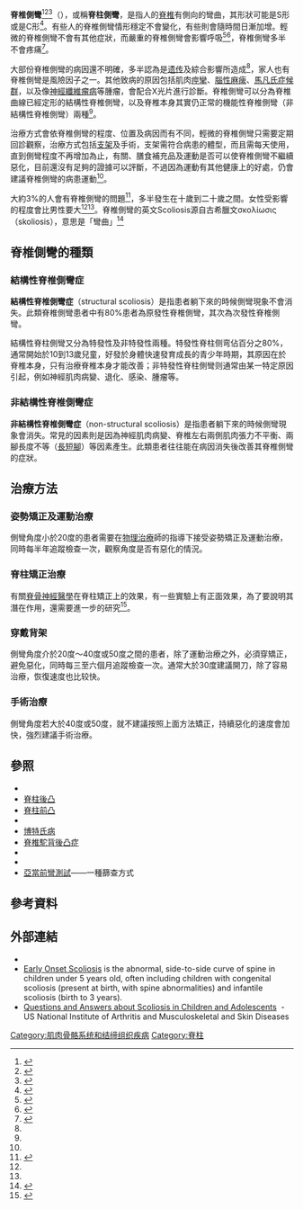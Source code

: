 {{medical}}
{{Infobox medical condition
| Name = Scoliosis
| Image = Amanda-Scoliosis.JPG
| Image_width = 
| Caption = 罹患脊椎側彎的16歲[[高加索|高加索]]女孩
| ICD10 = {{ICD10|M|41||m|40}}
| ICD9 = 
| ICDO = 
| OMIM = 
| DiseasesDB = 
| MedlinePlus = 
| eMedicineSubj = 
| eMedicineTopic = 
| MeshID = 
}}
<!-- Definition and symptoms -->
'''脊椎側彎'''<ref>{{Cite web |date=2014-12-29 |title=康复医学科-《脊椎侧弯》 |url=http://www.btch.edu.cn/ksdh/zkb/kfk/jkjy_kfk/12804.htm |website=清华大学附属北京清华长庚医院康复医学科 |access-date=2022-06-22}}</ref><ref>{{Cite web |title=脊椎側彎手術治療之新進展 青少年及成人之脊椎畸形矯正 |url=https://www.ntuh.gov.tw/orth/Fpage.action?muid=5736&fid=6202 |website=台大醫院骨科部 |access-date=2022-06-22}}</ref><ref>{{Cite news |url=https://health.ltn.com.tw/article/paper/1522381 |title=遠距教學愈坐愈歪？ 慎防兒童脊椎側彎 |author=鄧奕廷 |work=自由時報電子報 |date=2022-06-11 |accessdate=2022-06-22}}</ref>（{{lang-en|scoliosis}}），或稱'''脊柱側彎'''，是指人的[[脊椎|脊椎]]有側向的彎曲，其形狀可能是S形或是C形<ref name="NIH2015">{{cite web|title=Questions and Answers about Scoliosis in Children and Adolescents|url=http://www.niams.nih.gov/health_info/scoliosis/|accessdate=12 August 2016|date=December 2015|archiveurl=https://web.archive.org/web/20160825230043/http://www.niams.nih.gov/health_info/scoliosis/|archivedate=25 August 2016|dead-url=no|website=NIAMS}}</ref>。有些人的脊椎側彎情形穩定不會變化，有些則會隨時間日漸加增。輕微的脊椎側彎不會有其他症狀，而嚴重的脊椎側彎會影響呼吸<ref name="GHR2013">{{cite web|title=adolescent idiopathic scoliosis|url=https://ghr.nlm.nih.gov/condition/adolescent-idiopathic-scoliosis#expand-collapse-start|accessdate=12 August 2016|date=September 2013|archiveurl=https://web.archive.org/web/20160816175557/https://ghr.nlm.nih.gov/condition/adolescent-idiopathic-scoliosis#expand-collapse-start|archivedate=16 August 2016|website=Genetics Home Reference|deadurl=no}}</ref><ref>{{Cite journal|title=Early-Onset Scoliosis: A Review of History, Current Treatment, and Future Directions|url=https://pubmed.ncbi.nlm.nih.gov/26644484|last=Yang|first=Scott|last2=Andras|first2=Lindsay M.|date=2016-01|journal=Pediatrics|issue=1|doi=10.1542/peds.2015-0709|volume=137|issn=1098-4275|pmid=26644484|last3=Redding|first3=Gregory J.|last4=Skaggs|first4=David L.|access-date=2021-04-12|archive-date=2021-08-28|archive-url=https://web.archive.org/web/20210828101540/https://pubmed.ncbi.nlm.nih.gov/26644484/|dead-url=no}}</ref>，脊椎側彎多半不會疼痛<ref>{{Cite journal|title=Natural History of Adolescent Idiopathic Scoliosis in Skeletally Mature Patients: A Critical Review|url=https://pubmed.ncbi.nlm.nih.gov/26510624|last=Agabegi|first=Steven S.|last2=Kazemi|first2=Namdar|date=2015-12|journal=The Journal of the American Academy of Orthopaedic Surgeons|issue=12|doi=10.5435/JAAOS-D-14-00037|volume=23|pages=714–723|issn=1940-5480|pmid=26510624|last3=Sturm|first3=Peter F.|last4=Mehlman|first4=Charles T.|access-date=2021-04-12|archive-date=2022-03-08|archive-url=https://web.archive.org/web/20220308070009/https://pubmed.ncbi.nlm.nih.gov/26510624/|dead-url=no}}</ref>。

<!-- Cause -->
大部份脊椎側彎的病因還不明確，多半認為是[[遗传学|遗传]]及{{le|環境因子|Environmental factor}}綜合影響所造成<ref name="GHR2013" />，家人也有脊椎側彎是風險因子之一。其他致病的原因包括肌肉[[痙攣|痙攣]]、[[腦性麻痺|腦性麻痺]]、[[馬凡氏症候群|馬凡氏症候群]]，以及像[[神經纖維瘤病|神經纖維瘤病]]等腫瘤，會配合X光片進行診斷。脊椎側彎可以分為脊椎曲線已經定形的結構性脊椎側彎，以及脊椎本身其實仍正常的機能性脊椎側彎（非結構性脊椎側彎）兩種<ref name="NIH2015" />。

<!-- Treatment -->
治療方式會依脊椎側彎的程度、位置及病因而有不同，輕微的脊椎側彎只需要定期回診觀察，治療方式包括[[支架|支架]]及手術，支架需符合病患的體型，而且需每天使用，直到側彎程度不再增加為止，有關{{le|整背|Spinal adjustment}}、膳食補充品及運動是否可以使脊椎側彎不繼續惡化，目前還沒有足夠的證據可以評斷，不過因為運動有其他健康上的好處，仍會建議脊椎側彎的病患運動<ref name="NIH2015" />。

<!-- Epidemiology and culture -->
大約3%的人會有脊椎側彎的問題<ref name="Sh2014">{{Cite journal|title=Scoliosis: review of types of curves, etiological theories and conservative treatment|url=https://pubmed.ncbi.nlm.nih.gov/24284269|last=Shakil|first=Halima|last2=Iqbal|first2=Zaheen A.|date=2014|journal=Journal of Back and Musculoskeletal Rehabilitation|issue=2|doi=10.3233/BMR-130438|volume=27|pages=111–115|issn=1878-6324|pmid=24284269|last3=Al-Ghadir|first3=Ahmad H.|access-date=2021-04-12|archive-date=2021-01-16|archive-url=https://web.archive.org/web/20210116041355/https://pubmed.ncbi.nlm.nih.gov/24284269/|dead-url=no}}</ref>，多半發生在十歲到二十歲之間。女性受影響的程度會比男性要大<ref name="NIH2015" /><ref name="GHR2013" />。脊椎側彎的英文Scoliosis源自古希臘文σκολίωσις（skoliosis），意思是「彎曲」<ref>{{cite web|title=scoliosis|url=http://www.dictionary.com/browse/scoliosis|website=Dictionary.com|accessdate=12 August 2016|deadurl=no|archiveurl=https://web.archive.org/web/20160816230939/http://www.dictionary.com/browse/scoliosis|archivedate=16 August 2016}}</ref>

== 脊椎側彎的種類 ==
=== 結構性脊椎側彎症 ===
'''結構性脊椎側彎症'''（structural scoliosis）是指患者躺下來的時候側彎現象不會消失。此類脊椎側彎患者中有80%患者為原發性脊椎側彎，其次為次發性脊椎側彎。

結構性脊柱側彎又分為特發性及非特發性兩種。特發性脊柱侧弯佔百分之80%，通常開始於10到13歲兒童，好發於身體快速發育成長的青少年時期，其原因在於脊椎本身，只有治療脊椎本身才能改善；非特發性脊柱側彎则通常由某一特定原因引起，例如神經肌肉病變、退化、感染、腫瘤等。

=== 非結構性脊椎側彎症 ===
'''非結構性脊椎側彎症'''（non-structural scoliosis）是指患者躺下來的時候側彎現象會消失。常見的因素則是因為神經肌肉病變、脊椎左右兩側肌肉張力不平衡、兩腳長度不等（[[長短腳|長短腳]]）等因素產生。此類患者往往能在病因消失後改善其脊椎側彎的症狀。

== 治療方法 ==
=== 姿勢矯正及運動治療 ===
側彎角度小於20度的患者需要在[[物理治療|物理治療]]師的指導下接受姿勢矯正及運動治療，同時每半年追蹤檢查一次，觀察角度是否有惡化的情況。

=== 脊柱矯正治療 ===
有關[[脊骨神經醫學|脊骨神經醫學]]在脊柱矯正上的效果，有一些實驗上有正面效果，為了要說明其潛在作用，還需要進一步的研究<ref>{{Cite journal|title=Changes in radiographic parameters following chiropractic treatment in 10 patients with adolescent idiopathic scoliosis: A retrospective chart review|url=https://www.ncbi.nlm.nih.gov/pmc/articles/PMC7482186/|last=Pu Chu|first=Eric Chun|last2=Chakkaravarthy|first2=Diya Midhun|date=2020-09-04|journal=Clinics and Practice|issue=3|doi=10.4081/cp.2020.1258|volume=10|issn=2039-7275|pmc=7482186|pmid=32952984|last3=Huang|first3=Kevin Hsu Kai|last4=Ho|first4=Vicky Wei Kye|last5=Lo|first5=Fa-Sain|last6=Bhaumik|first6=Amiya}}</ref>。
=== 穿戴背架 ===
側彎角度介於20度～40度或50度之間的患者，除了運動治療之外，必須穿{{le|背架|back brace}}矯正，避免惡化，同時每三至六個月追蹤檢查一次。通常大於30度建議開刀，除了容易治療，恢復速度也比较快。

=== 手術治療 ===
側彎角度若大於40度或50度，就不建議按照上面方法矯正，持續惡化的速度會加快，強烈建議手術治療。

== 參照 ==
{{refbegin|2}}
*{{le|背架|back brace}}
*[[脊柱後凸|脊柱後凸]]
*[[脊柱前凸|脊柱前凸]]
*{{le|特發性脊椎側彎的神經力學|Neuromechanics of idiopathic scoliosis}}
*[[博特氏病|博特氏病]]
*[[脊椎駝背後凸症|脊椎駝背後凸症]]
*{{le|Schooliosis|Schooliosis}}
*{{le|脊椎側彎研究學會|Scoliosis Research Society}}
*[[亞當前彎測試|亞當前彎測試]]——一種篩查方式
{{refend}}

==參考資料==
{{reflist}}

==外部連結==
{{Medical condition classification and resources
| ICD9 = {{ICD9|737}}
| ICD10 = {{ICD10|M|41||m|41}}
| OMIM =
| DiseasesDB = 26545
| MedlinePlus = 001241
| eMedicineSubj =
| eMedicineTopic =
| MeshID =
}}

{{Commons category|Scoliosis}}
*{{DMOZ|Conditions_and_Diseases/Musculoskeletal_Disorders/Back_and_Spine/Scoliosis/}}
* [http://www.cincinnatichildrens.org/health/e/early-onset-scoliosis/ Early Onset Scoliosis] {{Wayback|url=http://www.cincinnatichildrens.org/health/e/early-onset-scoliosis/ |date=20210118113745 }} is the abnormal, side-to-side curve of spine in children under 5 years old, often including children with congenital scoliosis (present at birth, with spine abnormalities) and infantile scoliosis (birth to 3 years).
* [http://www.niams.nih.gov/Health_Info/Scoliosis/default.asp Questions and Answers about Scoliosis in Children and Adolescents] {{Wayback|url=http://www.niams.nih.gov/Health_Info/Scoliosis/default.asp |date=20170728013451 }} - US National Institute of Arthritis and Musculoskeletal and Skin Diseases

{{脊椎疾病}}

[[Category:肌肉骨骼系统和结缔组织疾病|Category:肌肉骨骼系统和结缔组织疾病]]
[[Category:脊柱|Category:脊柱]]